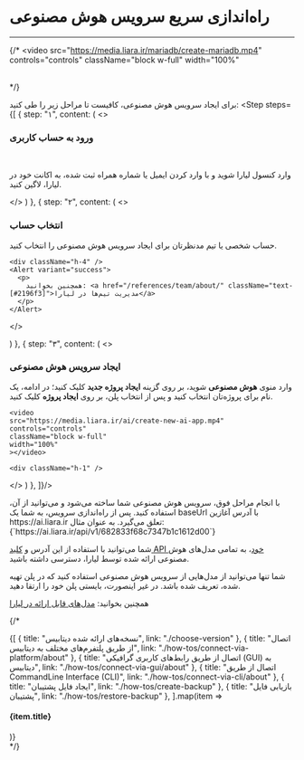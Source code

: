 

<Layout>
<Head>
<title>مستندات راه‌اندازی سریع سرویس هوش مصنوعی - لیارا</title>
<meta property="og:title" content="مستندات خدمات رایانش ابری لیارا" />
<meta property="og:description" content="مستندات راه‌اندازی سریع سرویس هوش مصنوعی در لیارا"  />
<meta property="og:image" content="https://media.liara.ir/logos/liara-poster.jpg" />
</Head>

# راه‌اندازی سریع سرویس هوش مصنوعی
<hr className="mb-2" />

{/* <video
src="https://media.liara.ir/mariadb/create-mariadb.mp4"
controls="controls"
className="block w-full"
width="100%"
></video>
<br /> */}

  برای ایجاد سرویس هوش مصنوعی، کافیست تا مراحل زیر را طی کنید:
  <Step  steps={[
{
  step: "۱",
  content: (
  <>
    <h3>ورود به حساب کاربری</h3>   
    <p>وارد <Link className="text-[#2196f3] " href="https://console.liara.ir">کنسول لیارا</Link> شوید و با وارد کردن ایمیل یا شماره همراه ثبت شده، به اکانت خود در لیارا، لاگین کنید.</p>
  </>
  )
  },
  {
  step: "۲",
  content: (
  <>
    <h3>انتخاب حساب</h3>
    <p>حساب شخصی یا تیم مدنظرتان برای ایجاد سرویس هوش مصنوعی را انتخاب کنید.</p>
    
    <div className="h-4" />
    <Alert variant="success">
      <p>
        همچنین بخوانید: <a href="/references/team/about/" className="text-[#2196f3]">مدیریت تیم‌ها در لیارا</a>
      </p>
    </Alert>
  </>

  )
  },
  {
  step: "۳",
  content: (
  <>
    <h3>ایجاد سرویس هوش مصنوعی</h3>
    <p>
      وارد منوی <b>هوش مصنوعی</b> شوید، بر روی گزینه <b>ایجاد پروژه جدید</b> کلیک کنید؛ در ادامه، یک نام برای پروژه‌تان انتخاب کنید و پس از انتخاب پلن، بر روی <b>ایجاد پروژه</b> کلیک کنید.
    </p>
    <div className="h-3" />

    <video
    src="https://media.liara.ir/ai/create-new-ai-app.mp4"
    controls="controls"
    className="block w-full"
    width="100%"
    ></video>    
    
    <div className="h-1" />
  </>
  )
  },
]}/>
<div className="h-4" />
با انجام مراحل فوق، سرویس هوش مصنوعی شما ساخته می‌شود و می‌توانید از آن، استفاده کنید.
پس از راه‌اندازی سرویس، به شما یک <Important>baseUrl</Important> با آدرس آغازین <Important>https://ai.liara.ir</Important> تعلق می‌گیرد. به عنوان مثال:

<div className="h-4" />
    <div dir='ltr'>
    <Highlight className="bash">
        {`https://ai.liara.ir/api/v1/682833f68c7347b1c1612d00`}
    </Highlight>
    </div>
<div className="h-4" />

شما می‌توانید با استفاده از این آدرس و <a href="/references/api/about" className="text-[#2196f3]">کلید API خود</a>، به تمامی مدل‌های هوش مصنوعی ارائه شده توسط لیارا، دسترسی داشته باشید.

<div className="h-3" />
<Alert variant="warning">
    <p>
      شما تنها می‌توانید از مدل‌هایی از سرویس هوش مصنوعی استفاده کنید که در پلن تهیه شده، تعریف شده باشد. در غیر اینصورت، بایستی 
      پلن خود را ارتقا دهید.
    </p>
</Alert>
<Alert variant="success">
    <p>
      همچنین بخوانید: <a href="/ai/about/#liara-provided-ais" className="text-[#2196f3] ">مدل‌های قابل ارائه در لیارا</a>
    </p>
</Alert>
<div className="h-3" />



{/* <Section id="see-also" title="همچنین بخوانید:" />

<div className='h-2' />
<div className="grid md:grid-cols-2 gap-4">
            {[
      {
        title: "نسخه‌های ارائه شده دیتابیس",
        link: "./choose-version"
      },
      {
        title: "اتصال از طریق پلتفرم‌های مختلف به دیتابیس",
        link: "./how-tos/connect-via-platform/about"
      },
      {
        title: "اتصال از طریق رابط‌های کاربری گرافیکی (GUI) به دیتابیس",
        link: "./how-tos/connect-via-gui/about"
      },
      {
        title: "اتصال از طریق CommandLine Interface (CLI)",
        link: "./how-tos/connect-via-cli/about"
      },
      {
        title: "ایجاد فایل پشتیبان",
        link: "./how-tos/create-backup"
      },
      {
        title: "بازیابی فایل پشتیبان",
        link: "./how-tos/restore-backup"
      },
  ].map(item =>
    <Link href={item.link}>
    <Card className="flex cursor-pointer w-full items-center justify-between">
        <div className="flex items-center gap-3">
        <h4>
            {item.title}
        </h4>
        </div>
        <GoArrowLeft className="ml-1" />
    </Card>
    </Link>
            )}
</div> */}

</Layout>